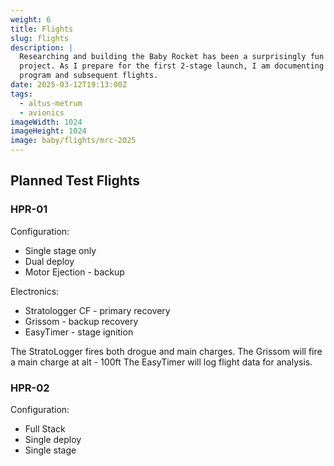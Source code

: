```yaml
---
weight: 6
title: Flights
slug: flights
description: |
  Researching and building the Baby Rocket has been a surprisingly fun and rewarding
  project. As I prepare for the first 2-stage launch, I am documenting the test 
  program and subsequent flights.
date: 2025-03-12T19:13:00Z
tags:
  - altus-metrum
  - avionics
imageWidth: 1024
imageHeight: 1024
image: baby/flights/mrc-2025
---
```

## Planned Test Flights

### HPR-01

Configuration:

- Single stage only
- Dual deploy
- Motor Ejection - backup

Electronics:

- Stratologger CF - primary recovery
- Grissom - backup recovery
- EasyTimer - stage ignition

The StratoLogger fires both drogue and main charges.
The Grissom will fire a main charge at alt - 100ft
The EasyTimer will log flight data for analysis.

### HPR-02

Configuration:

- Full Stack
- Single deploy
- Single stage
